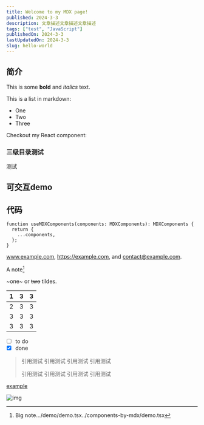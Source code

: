 ```yaml
---
title: Welcome to my MDX page!
published: 2024-3-3
description: 文章描述文章描述文章描述
tags: ["test", "JavaScript"]
publishedOn: 2024-3-3
lastUpdatedOn: 2024-3-3
slug: hello-world
---
```



## 简介

This is some **bold** and _italics_ text.

This is a list in markdown:

- One
- Two
- Three

Checkout my React component:

### 三级目录测试

测试

## 可交互demo

<Demo />

## 代码

```tsx
function useMDXComponents(components: MDXComponents): MDXComponents {
  return {
    ...components,
  };
}
```

www.example.com, https://example.com, and contact@example.com.

A note[^1]

~one~ or ~~two~~ tildes.

| 1   | 3   | 3   |
| --- | --- | --- |
| 2   | 3   | 3   |
| 3   | 3   | 3   |
| 3   | 3   | 3   |

- [ ] to do
- [x] done

> 引用测试 引用测试 引用测试 引用测试
>
> 引用测试 引用测试 引用测试 引用测试

[example](https://example.com)

![img](https://cdn.beekka.com/blogimg/asset/202401/bg2024011602.webp)

[^1]: Big note.../demo/demo.tsx../components-by-mdx/demo.tsx
